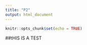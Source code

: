 ```yaml
---
title: "P2"
output: html_document
---
```


```r
knitr::opts_chunk$set(echo = TRUE)
```

##tHIS IS A TEST

